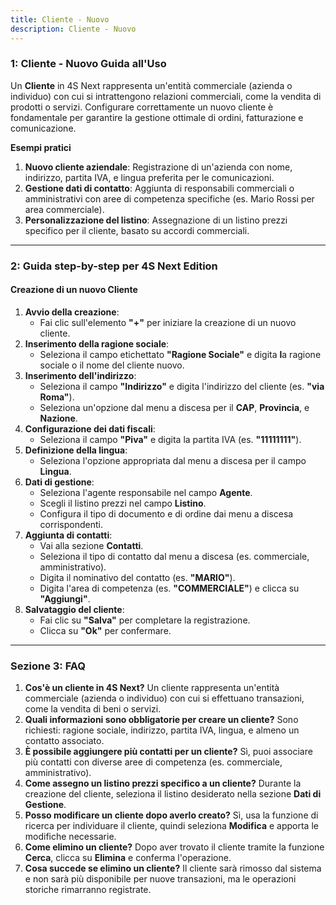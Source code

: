 ```yaml
---
title: Cliente - Nuovo
description: Cliente - Nuovo
---
```


### 1: **Cliente - Nuovo Guida all'Uso**


Un **Cliente** in 4S Next rappresenta un'entità commerciale (azienda o individuo) con cui si intrattengono relazioni commerciali, come la vendita di prodotti o servizi. Configurare correttamente un nuovo cliente è fondamentale per garantire la gestione ottimale di ordini, fatturazione e comunicazione.

**Esempi pratici**

1. **Nuovo cliente aziendale**: Registrazione di un'azienda con nome, indirizzo, partita IVA, e lingua preferita per le comunicazioni.
2. **Gestione dati di contatto**: Aggiunta di responsabili commerciali o amministrativi con aree di competenza specifiche (es. Mario Rossi per area commerciale).
3. **Personalizzazione del listino**: Assegnazione di un listino prezzi specifico per il cliente, basato su accordi commerciali.

***

### 2: **Guida step-by-step per 4S Next Edition**

#### Creazione di un nuovo Cliente

1. **Avvio della creazione**:
   * Fai clic sull'elemento **"+"** per iniziare la creazione di un nuovo cliente.
2. **Inserimento della ragione sociale**:
   * Seleziona il campo etichettato **"Ragione Sociale"** e digita **l**a ragione sociale o il nome del cliente nuovo.
3. **Inserimento dell'indirizzo**:
   * Seleziona il campo **"Indirizzo"** e digita l'indirizzo del cliente (es. **"via Roma"**).
   * Seleziona un'opzione dal menu a discesa per il **CAP**, **Provincia**, e **Nazione**.
4. **Configurazione dei dati fiscali**:
   * Seleziona il campo **"Piva"** e digita la partita IVA (es. **"11111111"**).
5. **Definizione della lingua**:
   * Seleziona l'opzione appropriata dal menu a discesa per il campo **Lingua**.
6. **Dati di gestione**:
   * Seleziona l'agente responsabile nel campo **Agente**.
   * Scegli il listino prezzi nel campo **Listino**.
   * Configura il tipo di documento e di ordine dai menu a discesa corrispondenti.
7. **Aggiunta di contatti**:
   * Vai alla sezione **Contatti**.
   * Seleziona il tipo di contatto dal menu a discesa (es. commerciale, amministrativo).
   * Digita il nominativo del contatto (es. **"MARIO"**).
   * Digita l'area di competenza (es. **"COMMERCIALE"**) e clicca su **"Aggiungi"**.
8. **Salvataggio del cliente**:
   * Fai clic su **"Salva"** per completare la registrazione.
   * Clicca su **"Ok"** per confermare.

***

### Sezione 3: **FAQ**

1. **Cos'è un cliente in 4S Next?**
   Un cliente rappresenta un'entità commerciale (azienda o individuo) con cui si effettuano transazioni, come la vendita di beni o servizi.
2. **Quali informazioni sono obbligatorie per creare un cliente?**
   Sono richiesti: ragione sociale, indirizzo, partita IVA, lingua, e almeno un contatto associato.
3. **È possibile aggiungere più contatti per un cliente?**
   Sì, puoi associare più contatti con diverse aree di competenza (es. commerciale, amministrativo).
4. **Come assegno un listino prezzi specifico a un cliente?**
   Durante la creazione del cliente, seleziona il listino desiderato nella sezione **Dati di Gestione**.
5. **Posso modificare un cliente dopo averlo creato?**
   Sì, usa la funzione di ricerca per individuare il cliente, quindi seleziona **Modifica** e apporta le modifiche necessarie.
6. **Come elimino un cliente?**
   Dopo aver trovato il cliente tramite la funzione **Cerca**, clicca su **Elimina** e conferma l'operazione.
7. **Cosa succede se elimino un cliente?**
   Il cliente sarà rimosso dal sistema e non sarà più disponibile per nuove transazioni, ma le operazioni storiche rimarranno registrate.